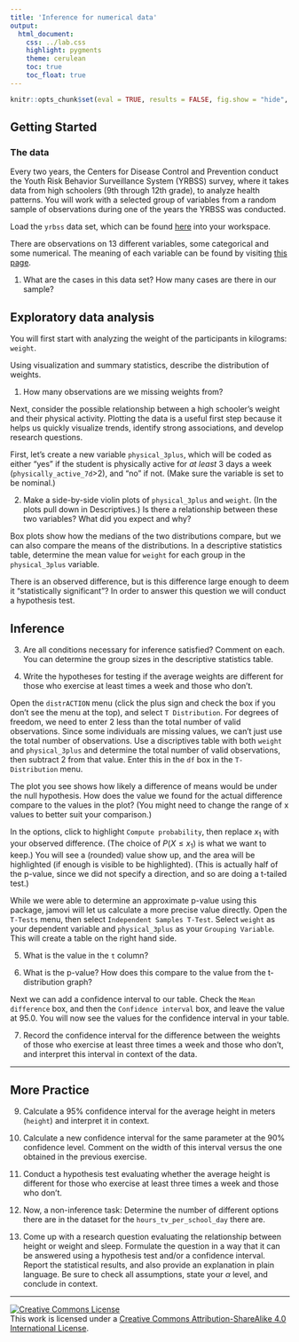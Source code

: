 ```yaml
---
title: 'Inference for numerical data'
output:
  html_document:
    css: ../lab.css
    highlight: pygments
    theme: cerulean
    toc: true
    toc_float: true
---
```


```r
knitr::opts_chunk$set(eval = TRUE, results = FALSE, fig.show = "hide", message = FALSE)
```

## Getting Started

### The data

Every two years, the Centers for Disease Control and Prevention conduct the Youth Risk Behavior Surveillance System (YRBSS) survey, where it takes data from high schoolers (9th through 12th grade), to analyze health patterns.
You will work with a selected group of variables from a random sample of observations during one of the years the YRBSS was conducted.

Load the `yrbss` data set, which can be found [here](more/yrbss.csv) into your workspace.

There are observations on 13 different variables, some categorical and some numerical.
The meaning of each variable can be found by visiting [this page](https://www.openintro.org/data/index.php?data=yrbss).

1.  What are the cases in this data set? How many cases are there in our sample?

## Exploratory data analysis

You will first start with analyzing the weight of the participants in kilograms: `weight`.

Using visualization and summary statistics, describe the distribution of weights.

1.  How many observations are we missing weights from?

Next, consider the possible relationship between a high schooler's weight and their physical activity.
Plotting the data is a useful first step because it helps us quickly visualize trends, identify strong associations, and develop research questions.

First, let's create a new variable `physical_3plus`, which will be coded as either "yes" if the student is physically active for *at least* 3 days a week (`physically_active_7d`>2), and "no" if not. (Make sure the variable is set to be nominal.)

2.  Make a side-by-side violin plots of `physical_3plus` and `weight`. (In the plots pull down in Descriptives.) Is there a relationship between these two variables? What did you expect and why?

Box plots show how the medians of the two distributions compare, but we can also compare the means of the distributions. In a descriptive statistics table, determine the mean value for `weight` for each group in the `physical_3plus` variable.

There is an observed difference, but is this difference large enough to deem it "statistically significant"? In order to answer this question we will conduct a hypothesis test.

## Inference

3.  Are all conditions necessary for inference satisfied?
    Comment on each.
    You can determine the group sizes in the descriptive statistics table.

4.  Write the hypotheses for testing if the average weights are different for those who exercise at least times a week and those who don't.

Open the `distrACTION` menu (click the plus sign and check the box if you don't see the menu at the top), and select `T Distribution`. For degrees of freedom, we need to enter 2 less than the total number of valid observations. Since some individuals are missing values, we can't just use the total number of observations. Use a discriptives table with both `weight` and `physical_3plus` and determine the total number of valid observations, then subtract 2 from that value. Enter this in the `df` box in the `T-Distribution` menu.

The plot you see shows how likely a difference of means would be under the null hypothesis. How does the value we found for the actual difference compare to the values in the plot? (You might need to change the range of x values to better suit your comparison.)

In the options, click to highlight `Compute probability`, then replace $x_1$ with your observed difference. (The choice of $P(X \leq x_1)$ is what we want to keep.) You will see a (rounded) value show up, and the area will be highlighted (if enough is visible to be highlighted). (This is actually half of the p-value, since we did not specify a direction, and so are doing a t-tailed test.)

While we were able to determine an approximate p-value using this package, jamovi will let us calculate a more precise value directly. Open the `T-Tests` menu, then select `Independent Samples T-Test`. Select `weight` as your dependent variable and `physical_3plus` as your `Grouping Variable`. This will create a table on the right hand side.

5. What is the value in the `t` column?

6. What is the p-value? How does this compare to the value from the t-distribution graph?

Next we can add a confidence interval to our table. Check the `Mean difference` box, and then the `Confidence interval` box, and leave the value at 95.0. You will now see the values for the confidence interval in your table.

7.  Record the confidence interval for the difference between the weights of those who exercise at least three times a week and those who don't, and interpret this interval in context of the data.

------------------------------------------------------------------------

## More Practice

9.  Calculate a 95% confidence interval for the average height in meters (`height`) and interpret it in context.

10. Calculate a new confidence interval for the same parameter at the 90% confidence level.
    Comment on the width of this interval versus the one obtained in the previous exercise.

11. Conduct a hypothesis test evaluating whether the average height is different for those who exercise at least three times a week and those who don't.

12. Now, a non-inference task: Determine the number of different options there are in the dataset for the `hours_tv_per_school_day` there are.

13. Come up with a research question evaluating the relationship between height or weight and sleep.
    Formulate the question in a way that it can be answered using a hypothesis test and/or a confidence interval.
    Report the statistical results, and also provide an explanation in plain language.
    Be sure to check all assumptions, state your $\alpha$ level, and conclude in context.

------------------------------------------------------------------------

<a rel="license" href="http://creativecommons.org/licenses/by-sa/4.0/">![Creative Commons License](https://i.creativecommons.org/l/by-sa/4.0/88x31.png){style="border-width:0"}</a><br />This work is licensed under a <a rel="license" href="http://creativecommons.org/licenses/by-sa/4.0/">Creative Commons Attribution-ShareAlike 4.0 International License</a>.
